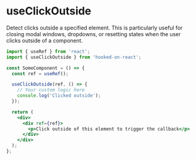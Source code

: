 # useClickOutside

Detect clicks outside a specified element. This is particularly useful for closing modal windows, dropdowns, or resetting states when the user clicks outside of a component.

```jsx
import { useRef } from 'react';
import { useClickOutside } from 'hooked-on-react';

const SomeComponent = () => {
  const ref = useRef();

  useClickOutside(ref, () => {
    // Your custom logic here
    console.log('Clicked outside');
  });

  return (
    <div>
      <div ref={ref}>
        <p>Click outside of this element to trigger the callback</p>
      </div>
    </div>
  );
};
```
